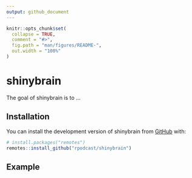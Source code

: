 ```yaml
---
output: github_document
---
```


<!-- README.md is generated from README.Rmd. Please edit that file -->

```r
knitr::opts_chunk$set(
  collapse = TRUE,
  comment = "#>",
  fig.path = "man/figures/README-",
  out.width = "100%"
)
```

# shinybrain

<!-- badges: start -->
<!-- badges: end -->

The goal of shinybrain is to ...

## Installation

You can install the development version of shinybrain from [GitHub](https://github.com/) with:

``` r
# install.packages("remotes")
remotes::install_github("rpodcast/shinybrain")
```

## Example

